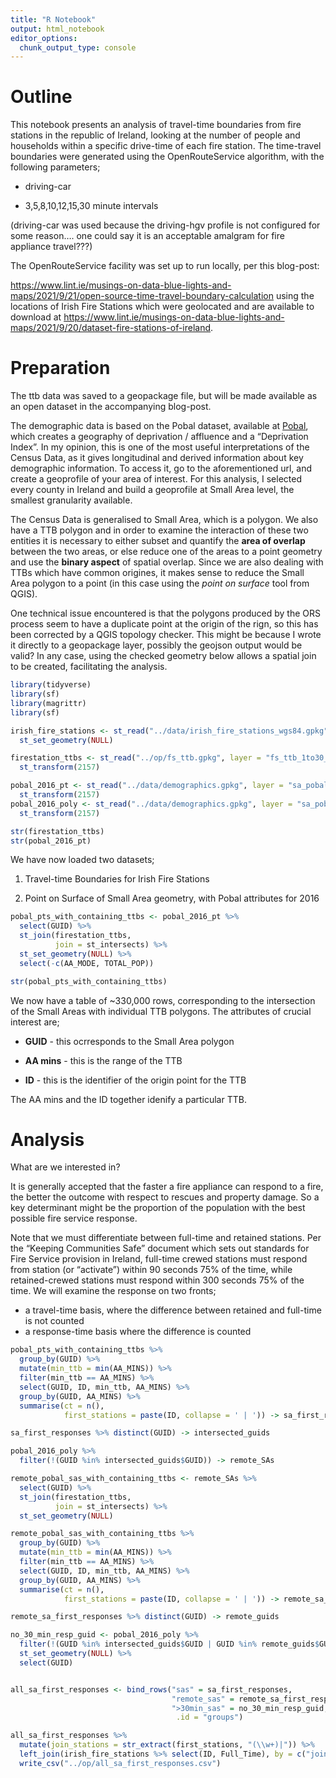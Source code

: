 ```yaml
---
title: "R Notebook"
output: html_notebook
editor_options: 
  chunk_output_type: console
---
```


# Outline

This notebook presents an analysis of travel-time boundaries from fire stations in the republic of Ireland, looking at the number of people and households within a specific drive-time of each fire station. The time-travel boundaries were generated using the OpenRouteService algorithm, with the following parameters;

-   driving-car

-   3,5,8,10,12,15,30 minute intervals

(driving-car was used because the driving-hgv profile is not configured for some reason.... one could say it is an acceptable amalgram for fire appliance travel???)

The OpenRouteService facility was set up to run locally, per this blog-post:

<https://www.lint.ie/musings-on-data-blue-lights-and-maps/2021/9/21/open-source-time-travel-boundary-calculation> using the locations of Irish Fire Stations which were geolocated and are available to download at <https://www.lint.ie/musings-on-data-blue-lights-and-maps/2021/9/20/dataset-fire-stations-of-ireland>.

# Preparation

The ttb data was saved to a geopackage file, but will be made available as an open dataset in the accompanying blog-post.

The demographic data is based on the Pobal dataset, available at [Pobal](https://maps.pobal.ie/), which creates a geography of deprivation / affluence and a "Deprivation Index". In my opinion, this is one of the most useful interpretations of the Census Data, as it gives longitudinal and derived information about key demographic information. To access it, go to the aforementioned url, and create a geoprofile of your area of interest. For this analysis, I selected every county in Ireland and build a geoprofile at Small Area level, the smallest granularity available.

The Census Data is generalised to Small Area, which is a polygon. We also have a TTB polygon and in order to examine the interaction of these two entities it is necessary to either subset and quantify the **area of overlap** between the two areas, or else reduce one of the areas to a point geometry and use the **binary aspect** of spatial overlap. Since we are also dealing with TTBs which have common origines, it makes sense to reduce the Small Area polygon to a point (in this case using the *point on surface* tool from QGIS).

One technical issue encountered is that the polygons produced by the ORS process seem to have a duplicate point at the origin of the rign, so this has been corrected by a QGIS topology checker. This might be because I wrote it directly to a geopackage layer, possibly the geojson output would be valid? In any case, using the checked geometry below allows a spatial join to be created, facilitating the analysis.

```r
library(tidyverse)
library(sf)
library(magrittr)
library(sf)

irish_fire_stations <- st_read("../data/irish_fire_stations_wgs84.gpkg", layer = "irish_fire_stations_wgs84") %>% 
  st_set_geometry(NULL)

firestation_ttbs <- st_read("../op/fs_ttb.gpkg", layer = "fs_ttb_1to30_car") %>% 
  st_transform(2157)

pobal_2016_pt <- st_read("../data/demographics.gpkg", layer = "sa_pobal_deprivation_2016_pt") %>% 
  st_transform(2157)
pobal_2016_poly <- st_read("../data/demographics.gpkg", layer = "sa_pobal_deprivation_2016") %>% 
  st_transform(2157)

str(firestation_ttbs)
str(pobal_2016_pt)
```

We have now loaded two datasets;

1.  Travel-time Boundaries for Irish Fire Stations

2.  Point on Surface of Small Area geometry, with Pobal attributes for 2016

```r
pobal_pts_with_containing_ttbs <- pobal_2016_pt %>%
  select(GUID) %>% 
  st_join(firestation_ttbs, 
          join = st_intersects) %>% 
  st_set_geometry(NULL) %>% 
  select(-c(AA_MODE, TOTAL_POP))

str(pobal_pts_with_containing_ttbs)
```

We now have a table of \~330,000 rows, corresponding to the intersection of the Small Areas with individual TTB polygons. The attributes of crucial interest are;

-   **GUID** - this ocrresponds to the Small Area polygon

-   **AA mins** - this is the range of the TTB

-   **ID** - this is the identifier of the origin point for the TTB

The AA mins and the ID together idenify a particular TTB.

# Analysis

What are we interested in?

It is generally accepted that the faster a fire appliance can respond to a fire, the better the outcome with respect to rescues and property damage. So a key determinant might be the proportion of the population with the best possible fire service response. 

Note that we must differentiate between full-time and retained stations. Per the "Keeping Communities Safe" document which sets out standards for Fire Service provision in Ireland, full-time crewed stations must respond from station (or "activate") within 90 seconds 75% of the time, while retained-crewed stations must respond within 300 seconds 75% of the time. We will examine the response on two fronts;  

-   a travel-time basis, where the difference between retained and full-time is not counted
-   a response-time basis where the difference is counted

```r
pobal_pts_with_containing_ttbs %>% 
  group_by(GUID) %>% 
  mutate(min_ttb = min(AA_MINS)) %>% 
  filter(min_ttb == AA_MINS) %>% 
  select(GUID, ID, min_ttb, AA_MINS) %>% 
  group_by(GUID, AA_MINS) %>% 
  summarise(ct = n(), 
            first_stations = paste(ID, collapse = ' | ')) -> sa_first_responses

sa_first_responses %>% distinct(GUID) -> intersected_guids

pobal_2016_poly %>% 
  filter(!(GUID %in% intersected_guids$GUID)) -> remote_SAs

remote_pobal_sas_with_containing_ttbs <- remote_SAs %>%
  select(GUID) %>% 
  st_join(firestation_ttbs, 
          join = st_intersects) %>% 
  st_set_geometry(NULL)

remote_pobal_sas_with_containing_ttbs %>% 
  group_by(GUID) %>% 
  mutate(min_ttb = min(AA_MINS)) %>% 
  filter(min_ttb == AA_MINS) %>% 
  select(GUID, ID, min_ttb, AA_MINS) %>% 
  group_by(GUID, AA_MINS) %>% 
  summarise(ct = n(), 
            first_stations = paste(ID, collapse = ' | ')) -> remote_sa_first_responses

remote_sa_first_responses %>% distinct(GUID) -> remote_guids

no_30_min_resp_guid <- pobal_2016_poly %>% 
  filter(!(GUID %in% intersected_guids$GUID | GUID %in% remote_guids$GUID)) %>% 
  st_set_geometry(NULL) %>% 
  select(GUID)


all_sa_first_responses <- bind_rows("sas" = sa_first_responses, 
                                    "remote_sas" = remote_sa_first_responses,
                                    ">30min_sas" = no_30_min_resp_guid,
                                     .id = "groups")

all_sa_first_responses %>% 
  mutate(join_stations = str_extract(first_stations, "(\\w+)|")) %>% 
  left_join(irish_fire_stations %>% select(ID, Full_Time), by = c("join_stations" = "ID")) %>%
  write_csv("../op/all_sa_first_responses.csv")
```

